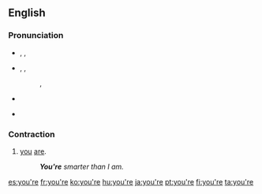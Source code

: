 ==English==

===Pronunciation===
* {{a|UK}} {{enPR|yôr}}, {{IPA|/jɔː(ɹ)/}}, {{SAMPA|/jO:(r)/}}
*: {{rhymes|ɔː(r)}}
* {{a|US}} {{enPR|yôr}}, {{IPA|/jɔː(ɹ)/|/jʊə(ɹ)/}}, {{SAMPA|/jO:(r)/|/jU@(r)}}
*: {{audio|en-us-you're.ogg|Audio (US) (1)}}, {{audio|en-us-you're2.ogg|Audio (US) (2)}}
*: {{rhymes|ʊə(r)}}
* {{homophones|yore|your}}
* {{homophones|yaw}} {{qualifier|in non-rhotic accents}}

===Contraction===
{{en-cont}}

# [[you]] [[are]].
#: '''''You're''' smarter than I am.''

[[es:you're]]
[[fr:you're]]
[[ko:you're]]
[[hu:you're]]
[[ja:you're]]
[[pt:you're]]
[[fi:you're]]
[[ta:you're]]